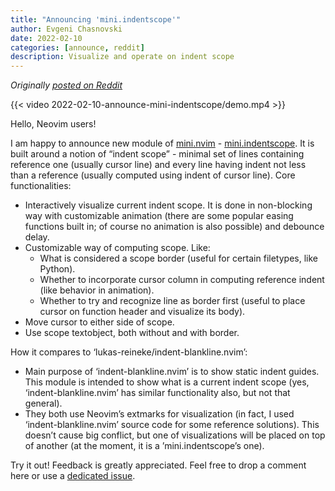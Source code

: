 ```yaml
---
title: "Announcing 'mini.indentscope'"
author: Evgeni Chasnovski
date: 2022-02-10
categories: [announce, reddit]
description: Visualize and operate on indent scope
---
```


*Originally [posted on Reddit](https://www.reddit.com/r/neovim/comments/spc16j/miniindentscope_visualize_and_operate_on_indent/)*

{{< video 2022-02-10-announce-mini-indentscope/demo.mp4 >}}

Hello, Neovim users!

I am happy to announce new module of [mini.nvim](https://github.com/nvim-mini/mini.nvim) - [mini.indentscope](https://github.com/nvim-mini/mini.nvim/blob/main/readmes/mini-indentscope.md). It is built around a notion of "indent scope" - minimal set of lines containing reference one (usually cursor line) and every line having indent not less than a reference (usually computed using indent of cursor line). Core functionalities:

- Interactively visualize current indent scope. It is done in non-blocking way with customizable animation (there are some popular easing functions built in; of course no animation is also possible) and debounce delay.
- Customizable way of computing scope. Like:
    - What is considered a scope border (useful for certain filetypes, like Python).
    - Whether to incorporate cursor column in computing reference indent (like behavior in animation).
    - Whether to try and recognize line as border first (useful to place cursor on function header and visualize its body).
- Move cursor to either side of scope.
- Use scope textobject, both without and with border.

How it compares to 'lukas-reineke/indent-blankline.nvim':

- Main purpose of 'indent-blankline.nvim' is to show static indent guides. This module is intended to show what is a current indent scope (yes, 'indent-blankline.nvim' has similar functionality also, but not that general).
- They both use Neovim's extmarks for visualization (in fact, I used 'indent-blankline.nvim' source code for some reference solutions). This doesn't cause big conflict, but one of visualizations will be placed on top of another (at the moment, it is a 'mini.indentscope's one).

Try it out! Feedback is greatly appreciated. Feel free to drop a comment here or use a [dedicated issue](https://github.com/nvim-mini/mini.nvim/issues/46).
